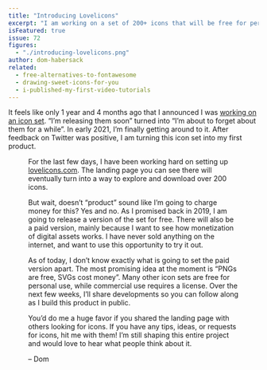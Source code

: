 ```yaml
---
title: "Introducing Lovelicons"
excerpt: "I am working on a set of 200+ icons that will be free for personal use. The paid version will include benefits that I have not defined yet."
isFeatured: true
issue: 72
figures:
  - "./introducing-lovelicons.png"
author: dom-habersack
related:
  - free-alternatives-to-fontawesome
  - drawing-sweet-icons-for-you
  - i-published-my-first-video-tutorials
---
```


It feels like only 1 year and 4 months ago that I announced I was [working on an icon set](https://islovely.co/newsletter/archive/drawing-sweet-icons-for-you). “I’m releasing them soon” turned into “I’m about to forget about them for a while”. In early 2021, I’m finally getting around to it. After feedback on Twitter was positive, I am turning this icon set into my first product.

<Figure
  alt="Lovelicons, the loveliest icon set for your next project."
  caption="These are only some of the icons that will be part of the set."
  fluid={props.figures['introducing-lovelicons']}
/>

For the last few days, I have been working hard on setting up [lovelicons.com](https://lovelicons.com). The landing page you can see there will eventually turn into a way to explore and download over 200 icons.

But wait, doesn’t “product” sound like I’m going to charge money for this? Yes and no. As I promised back in 2019, I am going to release a version of the set for free. There will also be a paid version, mainly because I want to see how monetization of digital assets works. I have never sold anything on the internet, and want to use this opportunity to try it out.

As of today, I don’t know exactly what is going to set the paid version apart. The most promising idea at the moment is “PNGs are free, SVGs cost money”. Many other icon sets are free for personal use, while commercial use requires a license. Over the next few weeks, I’ll share developments so you can follow along as I build this product in public.

You’d do me a huge favor if you shared the landing page with others looking for icons. If you have any tips, ideas, or requests for icons, hit me with them! I’m still shaping this entire project and would love to hear what people think about it.

– Dom
